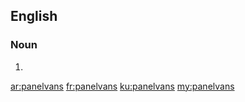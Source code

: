 ==English==

===Noun===
{{head|en|plural}}

# {{plural of|panelvan|lang=en}}

[[ar:panelvans]]
[[fr:panelvans]]
[[ku:panelvans]]
[[my:panelvans]]